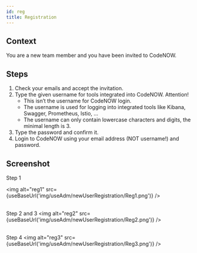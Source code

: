```yaml
---
id: reg
title: Registration
---
```



## Context

You are a new team member and you have been invited to CodeNOW.

## Steps

1. Check your emails and accept the invitation.
2. Type the given username for tools integrated into CodeNOW. Attention!
    - This isn’t the username for CodeNOW login.
    - The username is used for logging into integrated tools like Kibana, Swagger, Prometheus, Istio, …
    - The username can only contain lowercase characters and digits, the minimal length is 3.
3. Type the password and confirm it.
4. Login to CodeNOW using your email address (NOT username!) and password.

## Screenshot

Step 1

<img alt="reg1" src={useBaseUrl('img/useAdm/newUserRegistration/Reg1.png')} />
<br/><br/>

Step 2 and 3
<img alt="reg2" src={useBaseUrl('img/useAdm/newUserRegistration/Reg2.png')} />
<br/><br/>

Step 4
<img alt="reg3" src={useBaseUrl('img/useAdm/newUserRegistration/Reg3.png')} />
